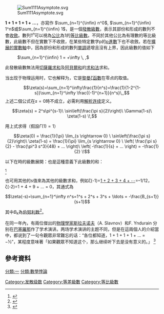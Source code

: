 {{Multiple image
|image1=Sum1111Plain.svg |alt1=一張表示級數1 + 1 + 1 + 1 + ⋯的圖|caption1=級數1 + 1 + 1 + 1 + ⋯
|image2=Sum1111Smoothed.svg |alt2=將級數1 + 1 + 1 + 1 + ⋯平滑化|caption2=平滑化之後
}}

[[File:Sum1111Asymptote.svg|thumb]]

'''1 + 1 + 1 + 1 + …'''，亦寫作 <math>\sum_{n=1}^{\infin} n^0</math>, <math>\sum_{n=1}^{\infin} 1^n</math>或<math>\sum_{n=1}^{\infin} 1</math>，是一個[[發散級數|發散級數]]，表示其部份和形成的數列不會[[收斂數列|收斂]]。數列1<sup>''n''</sup>可以視為[[公比|公比]]為1的[[等比級數|等比級數]]。不同於其他公比為有理數的等比級數，此級數不但在實數下不收斂，在某些特定數字p的[[p進數|p進數]]下也不收斂。若在[[擴展的實數軸|擴展的實數軸]]中，因為部份和形成的數列[[单调函数|單調]]遞增且沒有上界，因此級數的值如下
: <math>\sum_{n=1}^{\infin} 1 = +\infty \, ,</math>

此發散級數無法用[[切薩羅求和|切薩羅求和]]及[[阿貝爾和|阿貝爾和]]的[[求和法|求和法]]求和。

当出现于物理运用时，它也解释为{{link-en|ζ函數正規化|Zeta function regularization}}，它是[[黎曼ζ函數|黎曼ζ函數]]在零点的取值。
:<math>\zeta(s)=\sum_{n=1}^\infty\frac{1}{n^s}=\frac{1}{1-2^{1-s}}\sum_{n=1}^\infty \frac{(-1)^{n+1}}{n^s}\,,</math>
上述二個公式在<math>s=0</math>時不成立，必需利用[[解析连续|解析连续]]定义。

:<math>
\zeta(s) = 2^s\pi^{s-1}\ \sin\left(\frac{\pi s}{2}\right)\ \Gamma(1-s)\ \zeta(1-s)
\!,</math>

用上式求得（假設<math>\Gamma(1) = 1</math>）
:<math>
\zeta(0) = \frac{1}{\pi} \lim_{s \rightarrow 0} \ \sin\left(\frac{\pi s}{2}\right)\ \zeta(1-s) = \frac{1}{\pi} \lim_{s \rightarrow 0} \ \left( \frac{\pi s}{2} - \frac{\pi^3 s^3}{48} + ... \right)\ \left( -\frac{1}{s} + ... \right) = -\frac{1}{2}
\!</math>

以下{{math|ζ(''s'')}}在{{math|1=''s'' = 1}}時的級數展開：也是這種意義下此級數的和：

{{math|1=1 + 1 + 1 + 1 + · · · = ζ(0) = −<sup>1</sup>⁄<sub>2</sub>}}<ref>{{Cite web |url=http://arxiv.org/abs/gr-qc/0409076 |title=Cosmology: Techniques and Observations |accessdate=2008-10-03 |archive-date=2020-11-17 |archive-url=https://web.archive.org/web/20201117204257/https://arxiv.org/abs/gr-qc/0409076 |dead-url=no }}</ref>

也可用其他的s值來為其他的級數求和，例如ζ(-1)=[[1_+_2_+_3_+_4_+_⋯|1 + 2 + 3 + 4 + ⋯]]=–1/12，ζ(-2)=1 + 4 + 9 + ... = 0，其通式為

:<math>\zeta(-s)=\sum_{n=1}^\infty n^s=1^s + 2^s + 3^s + \ldots = -\frac{B_{s+1}}{s+1}</math>

其中''B''<sub>k</sub>為[[伯努利数|伯努利数]]<ref>{{cite web|url=http://terrytao.wordpress.com/2010/04/10/the-euler-maclaurin-formula-bernoulli-numbers-the-zeta-function-and-real-variable-analytic-continuation/|title=The Euler-Maclaurin formula, Bernoulli numbers, the zeta function, and real-variable analytic continuation|first=Terence|last=Tao|date=2010-04-10|accessdate=2014-03-10|archive-date=2017-06-06|archive-url=https://web.archive.org/web/20170606223213/https://terrytao.wordpress.com/2010/04/10/the-euler-maclaurin-formula-bernoulli-numbers-the-zeta-function-and-real-variable-analytic-continuation/|dead-url=no}}</ref>。

在同一年內，有兩位傑出的[[物理學家|物理學家]][[斯拉夫诺夫|斯拉夫诺夫]]（A. Slavnov）和F. Yndurain 分别在[[巴塞羅那|巴塞羅那]]作了学术演讲。两场学术演讲的主题不同，但是在這兩個人的介紹當中，都说到了一句令觀眾非常難忘的话：“各位都知道，1 + 1 + 1 + 1 + … = −1⁄2”，某程度意味著「如果觀眾不知道这个，那么继续听下去是没有意义的。」 <ref>{{cite conference |first=Emilio |last=Elizalde |title=Cosmology: Techniques and Applications |booktitle=Proceedings of the II International Conference on Fundamental Interactions |year=2004 |url=http://arxiv.org/abs/gr-qc/0409076 |access-date=2008-10-03 |archive-date=2020-11-17 |archive-url=https://web.archive.org/web/20201117204257/https://arxiv.org/abs/gr-qc/0409076 |dead-url=no }}</ref>

== 參考資料 ==
{{reflist}}

{{級數}}

[[Category:发散级数|Category:发散级数]]
[[Category:等差級數|Category:等差級數]]
[[Category:等比級數|Category:等比級數]]
[[分類:一|分類:一]]
[[分類:數學悖論|分類:數學悖論]]